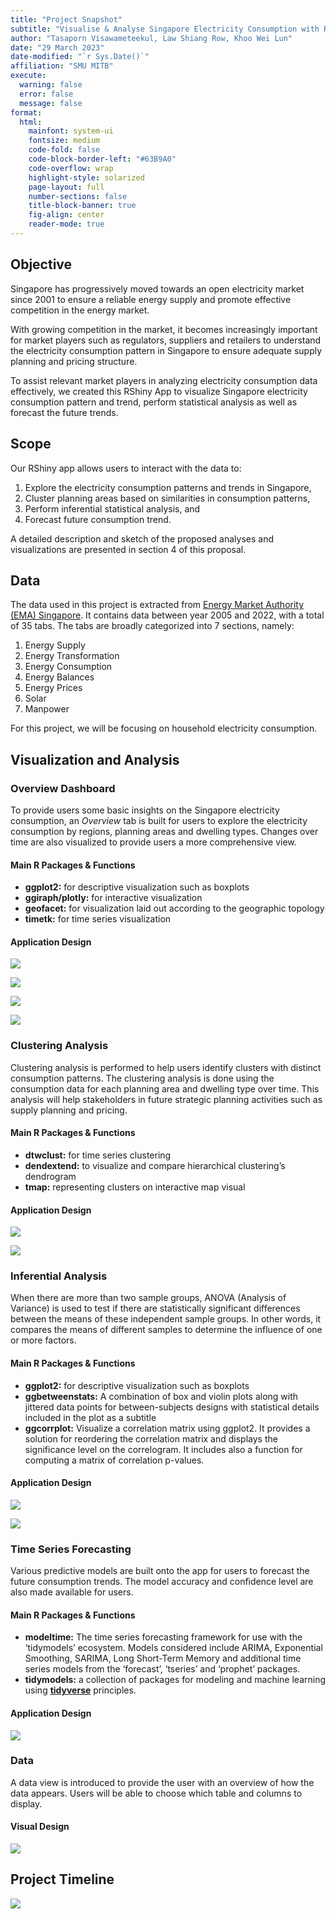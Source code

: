 ```yaml
---
title: "Project Snapshot"
subtitle: "Visualise & Analyse Singapore Electricity Consumption with RShiny App"
author: "Tasaporn Visawameteekul, Law Shiang Row, Khoo Wei Lun"
date: "29 March 2023"
date-modified: "`r Sys.Date()`"
affiliation: "SMU MITB"
execute:
  warning: false
  error: false
  message: false
format: 
  html:
    mainfont: system-ui
    fontsize: medium
    code-fold: false
    code-block-border-left: "#63B9A0"
    code-overflow: wrap
    highlight-style: solarized
    page-layout: full
    number-sections: false
    title-block-banner: true
    fig-align: center
    reader-mode: true
---
```


## Objective

Singapore has progressively moved towards an open electricity market since 2001 to ensure a reliable energy supply and promote effective competition in the energy market.

With growing competition in the market, it becomes increasingly important for market players such as regulators, suppliers and retailers to understand the electricity consumption pattern in Singapore to ensure adequate supply planning and pricing structure.

To assist relevant market players in analyzing electricity consumption data effectively, we created this RShiny App to visualize Singapore electricity consumption pattern and trend, perform statistical analysis as well as forecast the future trends.

## Scope

Our RShiny app allows users to interact with the data to:

1.  Explore the electricity consumption patterns and trends in Singapore,
2.  Cluster planning areas based on similarities in consumption patterns,
3.  Perform inferential statistical analysis, and
4.  Forecast future consumption trend.

A detailed description and sketch of the proposed analyses and visualizations are presented in section 4 of this proposal.

## Data

The data used in this project is extracted from [Energy Market Authority (EMA) Singapore](https://www.ema.gov.sg/Singapore_Energy_Statistics.aspx). It contains data between year 2005 and 2022, with a total of 35 tabs. The tabs are broadly categorized into 7 sections, namely:

1.  Energy Supply
2.  Energy Transformation
3.  Energy Consumption
4.  Energy Balances
5.  Energy Prices
6.  Solar
7.  Manpower

For this project, we will be focusing on household electricity consumption.

## Visualization and Analysis

### Overview Dashboard

To provide users some basic insights on the Singapore electricity consumption, an *Overview* tab is built for users to explore the electricity consumption by regions, planning areas and dwelling types. Changes over time are also visualized to provide users a more comprehensive view.

#### Main R Packages & Functions

-   **ggplot2:** for descriptive visualization such as boxplots
-   **ggiraph/plotly:** for interactive visualization
-   **geofacet:** for visualization laid out according to the geographic topology
-   **timetk:** for time series visualization

#### Application Design

![](images/app1.png)

![](images/app2.png)

![](images/app3.png)

![](images/app4.png)

### Clustering Analysis

Clustering analysis is performed to help users identify clusters with distinct consumption patterns. The clustering analysis is done using the consumption data for each planning area and dwelling type over time. This analysis will help stakeholders in future strategic planning activities such as supply planning and pricing.

#### Main R Packages & Functions

-   **dtwclust:** for time series clustering
-   **dendextend:** to visualize and compare hierarchical clustering's dendrogram
-   **tmap:** representing clusters on interactive map visual

#### Application Design

![](images/app5.png)

![](images/app6.png)

### Inferential Analysis

When there are more than two sample groups, ANOVA (Analysis of Variance) is used to test if there are statistically significant differences between the means of these independent sample groups. In other words, it compares the means of different samples to determine the influence of one or more factors.

#### Main R Packages & Functions

-   **ggplot2:** for descriptive visualization such as boxplots
-   **ggbetweenstats:** A combination of box and violin plots along with jittered data points for between-subjects designs with statistical details included in the plot as a subtitle
-   **ggcorrplot:** Visualize a correlation matrix using ggplot2. It provides a solution for reordering the correlation matrix and displays the significance level on the correlogram. It includes also a function for computing a matrix of correlation p-values.

#### Application Design

![](images/app7.png)

![](images/app8.png)

### Time Series Forecasting

Various predictive models are built onto the app for users to forecast the future consumption trends. The model accuracy and confidence level are also made available for users.

#### Main R Packages & Functions

-   **modeltime:** The time series forecasting framework for use with the 'tidymodels' ecosystem. Models considered include ARIMA, Exponential Smoothing, SARIMA, Long Short-Term Memory and additional time series models from the 'forecast', 'tseries' and 'prophet' packages.
-   **tidymodels:** a collection of packages for modeling and machine learning using [**tidyverse**](https://www.tidyverse.org/) principles.

#### Application Design

![](images/app9.png)

### Data

A data view is introduced to provide the user with an overview of how the data appears. Users will be able to choose which table and columns to display.

#### Visual Design

![](images/app10.png)

## Project Timeline

![](images/Project%20timeline.png)
